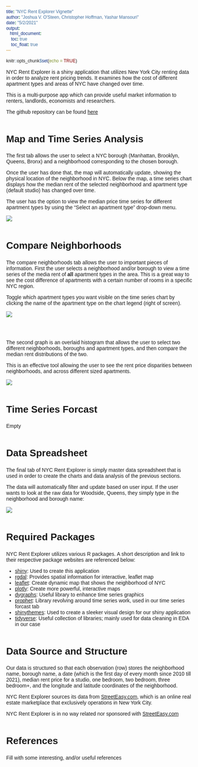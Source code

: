 ```yaml
---
title: "NYC Rent Explorer Vignette"
author: "Joshua V. O'Steen, Christopher Hoffman, Yashar Mansouri"
date: "5/2/2021"
output:
   html_document:
    toc: true
    toc_float: true
---
```


```r
knitr::opts_chunk$set(echo = TRUE)
```

<!-- CSS STYLES --->

<style>
@import url('https://fonts.googleapis.com/css2?family=Bitter:ital,wght@1,500&family=Nunito&display=swap');
* {
  font-family: 'Nunito', sans-serif;
}
#header h1 {
  font-family: 'Bitter', serif;
  font-size: 46px;
  font-weight: bold;
}
h2 {
  margin-top: 50px;
  font-size: 26px;
  font-weight: bold;
}
</style>

<!-- CSS STYLES -->

NYC Rent Explorer is a shiny application that utilizes New York City renting data 
in order to analyze rent pricing trends. It examines how the cost of different apartment 
types and areas of NYC have changed over time.

This is a multi-purpose app which can provide useful market information to renters, 
landlords, economists and researchers. 

The github repository can be found [here](https://github.com/STAT-413-613-21S/fp_final-project-cjy)


## Map and Time Series Analysis

The first tab allows the user to select a NYC borough (Manhattan, Brooklyn, Queens, Bronx)
and a neighborhood corresponding to the chosen borough.

Once the user has done that, the map will automatically update, showing the physical location
of the neighborhood in NYC. Below the map, a time series chart displays how the median rent of the selected
neighborhood and apartment type (default studio) has changed over time.

The user has the option to view the median price time series for different apartment types by using the 
"Select an apartment type" drop-down menu.

![](../gifs/tab1-example-video.gif)


## Compare Neighborhoods

The compare neighborhoods tab allows the user to important pieces of information. 
First the user selects a neighborhood and/or borough to view a time series of the media rent 
of **all** apartment types in the area. This is a great way to see the cost difference of apartments
with a certain number of rooms in a specific NYC region.

Toggle which apartment types you want visible on the time series chart by clicking the name of the 
apartment type on the chart legend (right of screen).

![](../gifs/tab2-example-1.gif)

<br>
<br>

The second graph is an overlaid histogram that allows the user to select two different neighborhoods,
boroughs and apartment types, and then compare the median rent distributions of the two.

This is an effective tool allowing the user to see the rent price disparities between neighborhoods, and 
across different sized apartments.

![](../gifs/tab2-example-2.gif)


## Time Series Forcast

Empty


## Data Spreadsheet

The final tab of NYC Rent Explorer is simply master data spreadsheet that is used 
in order to create the charts and data analysis of the previous sections.

The data will automatically filter and update based on user input. If the user wants to look
at the raw data for Woodside, Queens, they simply type in the neighborhood and borough name:

![](../images/spreadsheet-example.png)

## Required Packages

NYC Rent Explorer utilizes various R packages. A short description and link to their respective package websites are referenced below:

 - [shiny](https://cran.r-project.org/web/packages/leaflet/index.html): Used to create this application     
 - [rgdal](https://cran.r-project.org/web/packages/rgdal/index.html): Provides spatial information for interactive, leaflet map     
 - [leaflet](https://cran.r-project.org/web/packages/leaflet/index.html): Create dynamic map that shows the neighborhood of NYC   
 - [plotly](https://cran.r-project.org/web/packages/plotly/index.html): Create more powerful, interactive maps    
 - [dygraphs](https://cran.r-project.org/web/packages/dygraphs/index.html): Useful library to enhance time series graphics    
 - [prophet](https://cran.r-project.org/web/packages/prophet/index.html): Library revolving around time series work, used in our time series forcast tab    
 - [shinythemes](https://cran.r-project.org/web/packages/shinythemes/index.html): Used to create a sleeker visual design for our shiny application   
 - [tidyverse](https://www.tidyverse.org/packages/): Useful collection of libraries; mainly used for data cleaning in EDA in our case


## Data Source and Structure

Our data is structured so that each observation (row) stores the neighborhood name, borough name, a date (which is the first day of every month since 2010 till 2021), median rent price for a studio, one bedroom, two bedroom, three bedroom+, and the longitude and latitude coordinates of the neighborhood.

NYC Rent Explorer sources its data from [StreetEasy.com](https://streeteasy.com/blog/download-data/),
which is an online real estate marketplace that exclusively operations in New York City.

NYC Rent Explorer is in no way related nor sponsored with [StreetEasy.com](https://streeteasy.com/blog/download-data/)


## References

Fill with some interesting, and/or useful references




